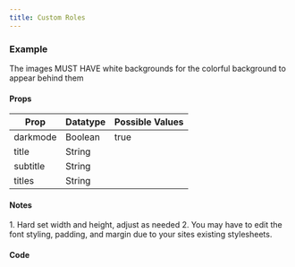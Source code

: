 ```yaml
---
title: Custom Roles
---
```




<h3>Example</h3>

<div style={{width: '400px', margin: '100px auto'}}>
  <CustomRoles client:load/>
</div>

<Aside>
  The images MUST HAVE white backgrounds for the colorful background to appear behind them
</Aside>

<h4>Props</h4>

| Prop                 | Datatype | Possible Values          |
|----------------------|----------|--------------------------|
| darkmode             | Boolean  | true || false            |
| title                | String   |                          |
| subtitle             | String   |                          |
| titles               | String   |                          |

<h4>Notes</h4>
1. Hard set width and height, adjust as needed
2. You may have to edit the font styling, padding, and margin due to your sites existing stylesheets.

<h4>Code</h4>

<Tabs>
  <TabItem label="React" icon="seti:react">
    <Code code={reactCode} lang="js" title={'custom_roles.jsx'} />
  </TabItem>
  <TabItem label="Css" icon="seti:css">
    <Code code={cssCode} lang="css" title={'custom_roles.css'} />
  </TabItem>
</Tabs>
